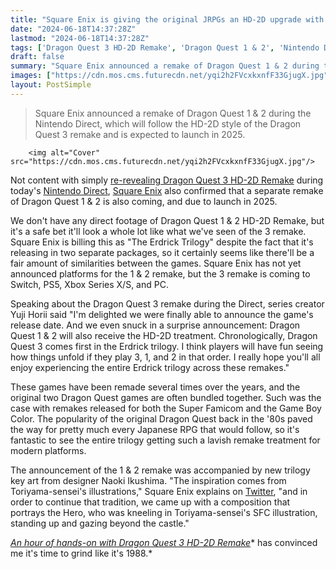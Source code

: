 ```yaml
---
title: "Square Enix is giving the original JRPGs an HD-2D upgrade with Dragon Quest 1 & 2 in 2025"
date: "2024-06-18T14:37:28Z"
lastmod: "2024-06-18T14:37:28Z"
tags: ['Dragon Quest 3 HD-2D Remake', 'Dragon Quest 1 & 2', 'Nintendo Direct', 'Square Enix', 'JRPG', 'Erdrick Trilogy', 'Super Famicom', 'Game Boy Color']
draft: false
summary: "Square Enix announced a remake of Dragon Quest 1 & 2 during the Nintendo Direct, which will follow the HD-2D style of the Dragon Quest 3 remake and is expected to launch in 2025."
images: ["https://cdn.mos.cms.futurecdn.net/yqi2h2FVcxkxnfF33GjugX.jpg"]
layout: PostSimple
---
```

> Square Enix announced a remake of Dragon Quest 1 & 2 during the Nintendo Direct, which will follow the HD-2D style of the Dragon Quest 3 remake and is expected to launch in 2025.


        <img alt="Cover" src="https://cdn.mos.cms.futurecdn.net/yqi2h2FVcxkxnfF33GjugX.jpg"/>
        
Not content with simply [re-revealing Dragon Quest 3 HD-2D Remake](https://www.gamesradar.com/games/dragon-quest/dragon-quest-3-hd-2d-remake-finally-launches-over-3-years-after-it-was-first-revealed-and-its-not-just-on-switch/) during today's [Nintendo Direct](https://www.gamesradar.com/gaming/events-conferences/nintendo-direct-june-2024-live-coverage-everything-announced/), [Square Enix](https://www.gamesradar.com/tag/square_enix/) also confirmed that a separate remake of Dragon Quest 1 & 2 is also coming, and due to launch in 2025.

We don't have any direct footage of Dragon Quest 1 & 2 HD-2D Remake, but it's a safe bet it'll look a whole lot like what we've seen of the 3 remake. Square Enix is billing this as "The Erdrick Trilogy" despite the fact that it's releasing in two separate packages, so it certainly seems like there'll be a fair amount of similarities between the games. Square Enix has not yet announced platforms for the 1 & 2 remake, but the 3 remake is coming to Switch, PS5, Xbox Series X/S, and PC.

Speaking about the Dragon Quest 3 remake during the Direct, series creator Yuji Horii said "I'm delighted we were finally able to announce the game's release date. And we even snuck in a surprise announcement: Dragon Quest 1 & 2 will also receive the HD-2D treatment. Chronologically, Dragon Quest 3 comes first in the Erdrick trilogy. I think players will have fun seeing how things unfold if they play 3, 1, and 2 in that order. I really hope you'll all enjoy experiencing the entire Erdrick trilogy across these remakes."

These games have been remade several times over the years, and the original two Dragon Quest games are often bundled together. Such was the case with remakes released for both the Super Famicom and the Game Boy Color. The popularity of the original Dragon Quest back in the '80s paved the way for pretty much every Japanese RPG that would follow, so it's fantastic to see the entire trilogy getting such a lavish remake treatment for modern platforms.

The announcement of the 1 & 2 remake was accompanied by new trilogy key art from designer Naoki Ikushima. "The inspiration comes from Toriyama-sensei's illustrations," Square Enix explains on [Twitter](https://x.com/DragonQuest/status/1803084113970180135), "and in order to continue that tradition, we came up with a composition that portrays the Hero, who was kneeling in Toriyama-sensei's SFC illustration, standing up and gazing beyond the castle."

[<em>An hour of hands-on with Dragon Quest 3 HD-2D Remake</em>](https://www.gamesradar.com/games/dragon-quest/dragon-quest-3-hd-2d-remake-is-an-incredible-upgrade-of-the-definitive-8-bit-jrpg-and-after-an-hour-hands-on-im-ready-to-grind-like-its-1988/)* has convinced me it's time to grind like it's 1988.*
        